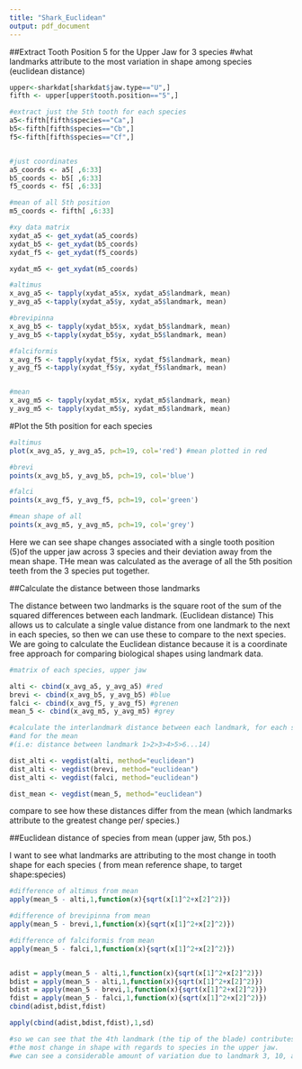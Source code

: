 ```yaml
---
title: "Shark_Euclidean"
output: pdf_document
---
```


##Extract Tooth Position 5 for the Upper Jaw for 3 species
#what landmarks attribute to the most variation in shape among species (euclidean distance)

```r

upper<-sharkdat[sharkdat$jaw.type=="U",]
fifth <- upper[upper$tooth.position=="5",]

#extract just the 5th tooth for each species 
a5<-fifth[fifth$species=="Ca",]
b5<-fifth[fifth$species=="Cb",]
f5<-fifth[fifth$species=="Cf",]


#just coordinates
a5_coords <- a5[ ,6:33]
b5_coords <- b5[ ,6:33]
f5_coords <- f5[ ,6:33]

#mean of all 5th position
m5_coords <- fifth[ ,6:33]

#xy data matrix
xydat_a5 <- get_xydat(a5_coords)
xydat_b5 <- get_xydat(b5_coords)
xydat_f5 <- get_xydat(f5_coords)

xydat_m5 <- get_xydat(m5_coords)

#altimus
x_avg_a5 <- tapply(xydat_a5$x, xydat_a5$landmark, mean)
y_avg_a5 <-tapply(xydat_a5$y, xydat_a5$landmark, mean)

#brevipinna
x_avg_b5 <- tapply(xydat_b5$x, xydat_b5$landmark, mean)
y_avg_b5 <-tapply(xydat_b5$y, xydat_b5$landmark, mean)

#falciformis
x_avg_f5 <- tapply(xydat_f5$x, xydat_f5$landmark, mean)
y_avg_f5 <-tapply(xydat_f5$y, xydat_f5$landmark, mean)


#mean
x_avg_m5 <- tapply(xydat_m5$x, xydat_m5$landmark, mean)
y_avg_m5 <- tapply(xydat_m5$y, xydat_m5$landmark, mean)
```


#Plot the 5th position for each species

```r

#altimus
plot(x_avg_a5, y_avg_a5, pch=19, col='red') #mean plotted in red

#brevi
points(x_avg_b5, y_avg_b5, pch=19, col='blue')

#falci
points(x_avg_f5, y_avg_f5, pch=19, col='green')

#mean shape of all 
points(x_avg_m5, y_avg_m5, pch=19, col='grey')

```

Here we can see shape changes associated with a single tooth position (5)of the 
upper jaw across 3 species and their deviation away from the mean shape. THe 
mean was calculated as the average of all the 5th position teeth from the 
3 species put together. 

##Calculate the distance between those landmarks

The distance between two landmarks is the square root of the sum of the 
squared differences between each landmark. (Euclidean distance)
This allows us to calculate a single value distance from one landmark to the 
next in each species, so then we can use these to compare to the next species.
We are going to calculate the Euclidean distance because it is a coordinate free approach for comparing biological shapes using landmark data.

```r

#matrix of each species, upper jaw

alti <- cbind(x_avg_a5, y_avg_a5) #red
brevi <- cbind(x_avg_b5, y_avg_b5) #blue
falci <- cbind(x_avg_f5, y_avg_f5) #grenen
mean_5 <- cbind(x_avg_m5, y_avg_m5) #grey

#calculate the interlandmark distance between each landmark, for each species
#and for the mean
#(i.e: distance between landmark 1>2>3>4>5>6...14)

dist_alti <- vegdist(alti, method="euclidean")
dist_alti <- vegdist(brevi, method="euclidean")
dist_alti <- vegdist(falci, method="euclidean")

dist_mean <- vegdist(mean_5, method="euclidean")

```

compare to see how these distances differ from the mean (which landmarks attribute
to the greatest change per/ species.) 

##Euclidean distance of species from mean (upper jaw, 5th pos.)

I want to see what landmarks are attributing to the most change in tooth shape
for each species ( from mean reference shape, to target shape:species)

```r

#difference of altimus from mean
apply(mean_5 - alti,1,function(x){sqrt(x[1]^2+x[2]^2)})

#difference of brevipinna from mean
apply(mean_5 - brevi,1,function(x){sqrt(x[1]^2+x[2]^2)})

#difference of falciformis from mean
apply(mean_5 - falci,1,function(x){sqrt(x[1]^2+x[2]^2)})


adist = apply(mean_5 - alti,1,function(x){sqrt(x[1]^2+x[2]^2)})
bdist = apply(mean_5 - alti,1,function(x){sqrt(x[1]^2+x[2]^2)})
bdist = apply(mean_5 - brevi,1,function(x){sqrt(x[1]^2+x[2]^2)})
fdist = apply(mean_5 - falci,1,function(x){sqrt(x[1]^2+x[2]^2)})
cbind(adist,bdist,fdist)

apply(cbind(adist,bdist,fdist),1,sd)

#so we can see that the 4th landmark (the tip of the blade) contributes to
#the most change in shape with regards to species in the upper jaw.
#we can see a considerable amount of variation due to landmark 3, 10, and 13 as well. 

```